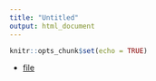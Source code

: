 ```yaml
---
title: "Untitled"
output: html_document
---
```


```r
knitr::opts_chunk$set(echo = TRUE)
```

- [file](http://nbviewer.jupyter.org/github/tomoakutsu/Test/blob/master/Sec1初めに.ipynb)